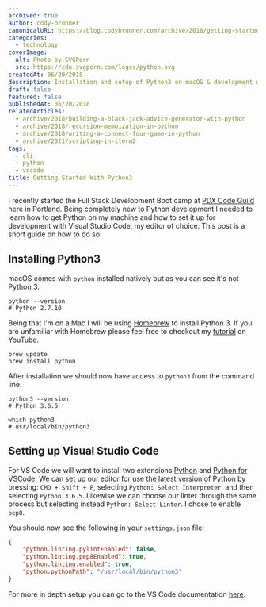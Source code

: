 ```yaml
---
archived: true
author: cody-brunner
canonicalURL: https://blog.codybrunner.com/archive/2018/getting-started-with-python3
categories:
  - technology
coverImage:
  alt: Photo by SVGPorn
  src: https://cdn.svgporn.com/logos/python.svg
createdAt: 06/20/2018
description: Installation and setup of Python3 on macOS & development with Visual Studio Code.
draft: false
featured: false
publishedAt: 06/20/2018
relatedArticles:
  - archive/2018/building-a-black-jack-advice-generator-with-python
  - archive/2018/recursion-memoization-in-python
  - archive/2018/writing-a-connect-four-game-in-python
  - archive/2021/scripting-in-iterm2
tags:
  - cli
  - python
  - vscode
title: Getting Started With Python3
---
```



I recently started the Full Stack Development Boot camp at [PDX Code Guild](https://pdxcodeguild.com/) here in Portland. Being completely new to Python development I needed to learn how to get Python on my machine and how to set it up for development with Visual Studio Code, my editor of choice. This post is a short guide on how to do so.

## Installing Python3

macOS comes with `python` installed natively but as you can see it's not Python 3.

```shell
python --version
# Python 2.7.10
```

Being that I'm on a Mac I will be using [Homebrew](https://brew.sh/) to install Python 3. If you are unfamiliar with Homebrew please feel free to checkout my [tutorial](https://youtu.be/71LqoDuVMBw) on YouTube.

```shell
brew update
brew install python
```

After installation we should now have access to `python3` from the command line:

```shell
python3 --version
# Python 3.6.5

which python3
# usr/local/bin/python3
```

## Setting up Visual Studio Code

For VS Code we will want to install two extensions [Python](https://marketplace.visualstudio.com/items?itemName=ms-python.python#review-details) and [Python for VSCode](https://marketplace.visualstudio.com/items?itemName=tht13.python#review-details). We can set up our editor for use the latest version of Python by pressing: `CMD + Shift + P`, selecting `Python: Select Interpreter`, and then selecting `Python 3.6.5`. Likewise we can choose our linter through the same process but selecting instead `Python: Select Linter`. I chose to enable `pep8`.

You should now see the following in your `settings.json` file:

```json showLineNumbers title="settings.json"
{
	"python.linting.pylintEnabled": false,
	"python.linting.pep8Enabled": true,
	"python.linting.enabled": true,
	"python.pythonPath": "/usr/local/bin/python3"
}
```

For more in depth setup you can go to the VS Code documentation [here](https://code.visualstudio.com/docs/languages/python).

<Signature />
